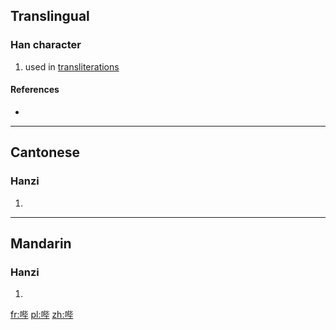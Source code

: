 {{also|嗶}}
==Translingual==

===Han character===
{{Han char|rn=30|rad=口|as=06|sn=9|four=|canj=口心心十 (RPPJ)}}

# used in [[transliterations]]

====References====
* {{Han ref|kx=0189.271|hdz=10614.030|uh=54D4|ud=21716}}

----

==Cantonese==

===Hanzi===
{{yue-hanzi|jyut=|y=bat1|tra=嗶}}

# {{defn|lang=yue|sort=口06}}

----

==Mandarin==

===Hanzi===
{{cmn-hanzi|tra=嗶|pin=[[bì]] ([[bi4]])|wg=pi<sup>4</sup>}}

# {{defn|lang=cmn|sort=口06}}

[[fr:哔]]
[[pl:哔]]
[[zh:哔]]
